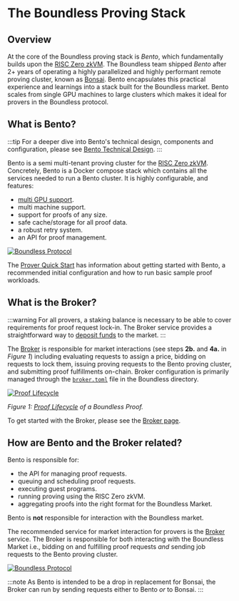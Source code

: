 # The Boundless Proving Stack

## Overview

At the core of the Boundless proving stack is *Bento*, which fundamentally builds upon the [RISC Zero zkVM](https://dev.risczero.com/api/zkvm/). The Boundless team shipped *Bento* after 2+ years of operating a highly parallelized and highly performant remote proving cluster, known as [Bonsai](https://dev.risczero.com/api/generating-proofs/remote-proving). Bento encapsulates this practical experience and learnings into a stack built for the Boundless market. Bento scales from single GPU machines to large clusters which makes it ideal for provers in the Boundless protocol.

## What is Bento?

:::tip
For a deeper dive into Bento's technical design, components and configuration, please see [Bento Technical Design](/bento-technical-design).
:::

Bento is a semi multi-tenant proving cluster for the [RISC Zero zkVM](https://dev.risczero.com/api/zkvm/). Concretely, Bento is a Docker compose stack which contains all the services needed to run a Bento cluster. It is highly configurable, and features:

- [multi GPU support](/prove/performance-optimization#multiple-agents-and-gpus).
- multi machine support.
- support for proofs of any size.
- safe cache/storage for all proof data.
- a robust retry system.
- an API for proof management.


<a href="/bento.png" class="lightgallery">
  <img src="/bento.png" alt="Boundless Protocol" />
</a>

The [Prover Quick Start](/prove/quick-start) has information about getting started with Bento, a recommended initial configuration and how to run basic sample proof workloads.

## What is the Broker?

:::warning
For all provers, a staking balance is necessary to be able to cover requirements for proof request lock-in. The Broker service provides a straightforward way to [deposit funds](/prove/broker#deposit-to-the-market) to the market.
:::

The [Broker](/prove/broker) is responsible for market interactions (see steps **2b.** and **4a.** in *Figure 1*) including evaluating requests to assign a price, bidding on requests to lock them, issuing proving requests to the Bento proving cluster, and submitting proof fulfillments on-chain.
Broker configuration is primarily managed through the [`broker.toml`](/prove/broker#settings) file in the Boundless directory.

<a href="/proof-lifecycle.png" class="lightgallery">
  <img src="/proof-lifecycle.png" alt="Proof Lifecycle" />
</a>

*Figure 1: [Proof Lifecycle](/introduction/proof-lifecycle) of a Boundless Proof.*

To get started with the Broker, please see the [Broker page](/prove/broker).

## How are Bento and the Broker related?

Bento is responsible for:

* the API for managing proof requests.
* queuing and scheduling proof requests.
* executing guest programs.
* running proving using the RISC Zero zkVM.
* aggregating proofs into the right format for the Boundless Market.

Bento is **not** responsible for interaction with the Boundless market.

The recommended service for market interaction for provers is the [Broker](/prove/broker) service. The Broker is responsible for both interacting with the Boundless Market i.e., bidding on and fulfilling proof requests *and* sending job requests to the Bento proving cluster.

<a href="/bento_broker.png" class="lightgallery">
  <img src="/bento_broker.png" alt="Boundless Protocol" />
</a>

:::note
As Bento is intended to be a drop in replacement for Bonsai, the Broker can run by sending requests either to Bento *or* to Bonsai.
:::

[^1]: Please refer to the Bonsai API docs: https://api.bonsai.xyz/swagger-ui/
